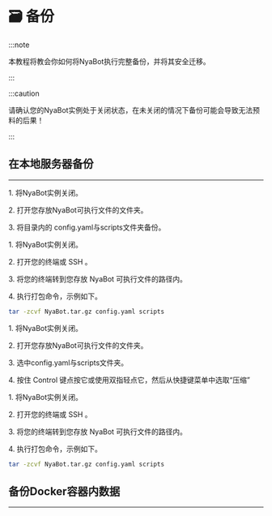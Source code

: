 
# 🗃️ 备份

:::note

本教程将教会你如何将NyaBot执行完整备份，并将其安全迁移。

:::

:::caution

请确认您的NyaBot实例处于关闭状态，在未关闭的情况下备份可能会导致无法预料的后果！

:::

## 在本地服务器备份

-----

<Tabs>
<TabItem value = "Windows" label = "Windows" default>
<p>1. 将NyaBot实例关闭。</p>
<p>2. 打开您存放NyaBot可执行文件的文件夹。</p>
<p>3. 将目录内的 config.yaml与scripts文件夹备份。</p>


</TabItem>
<TabItem value= "Linux" label= "Linux">
<p>1. 将NyaBot实例关闭。</p>
<p>2. 打开您的终端或 SSH 。</p>
<p>3. 将您的终端转到您存放 NyaBot 可执行文件的路径内。</p>
<p>4. 执行打包命令，示例如下。</p>

```bash
tar -zcvf NyaBot.tar.gz config.yaml scripts
```


</TabItem>
<TabItem value= "MacOS" label= "MacOS">
<p>1. 将NyaBot实例关闭。</p>
<p>2. 打开您存放NyaBot可执行文件的文件夹。</p>
<p>3. 选中config.yaml与scripts文件夹。</p>
<p>4. 按住 Control 键点按它或使用双指轻点它，然后从快捷键菜单中选取“压缩”</p>

</TabItem>
<TabItem value= "Android" label= "Android">
<p>1. 将NyaBot实例关闭。</p>
<p>2. 打开您的终端或 SSH 。</p>
<p>3. 将您的终端转到您存放 NyaBot 可执行文件的路径内。</p>
<p>4. 执行打包命令，示例如下。</p>

```bash
tar -zcvf NyaBot.tar.gz config.yaml scripts
```

</TabItem>
</Tabs>


## 备份Docker容器内数据
-----

<!-- 还在看 -->